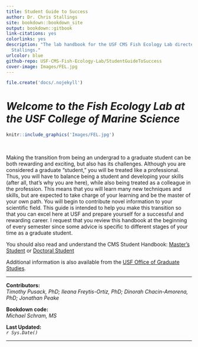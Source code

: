 ```yaml
--- 
title: Student Guide to Success
author: Dr. Chris Stallings
site: bookdown::bookdown_site
output: bookdown::gitbook
link-citations: yes
colorlinks: yes
description: "The lab handbook for the USF CMS Fish Ecology Lab directed by Christopher
  Stallings."
urlcolor: blue
github-repo: USF-CMS-Fish-Ecology-Lab/StudentGuideToSuccess
cover-image: Images/FEL.jpg
---
```


``` r
file.create('docs/.nojekyll')
```

# *Welcome to the Fish Ecology Lab at <br/> the USF College of Marine Science* {.unlisted .unnumbered}

```r
knitr::include_graphics('Images/FEL.jpg')
```

<br/>

Making the transition from being an undergrad to a graduate student can be both rewarding and exciting, but also has its challenges. Although you are considered a graduate “student,” you will be treated like a professional. Thus, you will have to balance being a student and developing your skills (after all, that’s why you are here), while also being treated as a colleague in the profession. This means that you will learn many new techniques and skills, but are expected to take charge of your learning and be the master of your own path. You will begin to contribute novel information to your scientific field. This guide is intended to help you make this transition so that you can excel here at USF and prepare yourself for a successful and rewarding career. I request that you review this handbook at the beginning of every semester since some advice is specific to different stages of your time as a graduate student.

You should also read and understand the CMS Student Handbook: [Master's Student](https://usf.app.box.com/s/2ew6pwdre3jkexgv8fgdwo8ticnvr7cc) or [Doctoral Student](https://usf.app.box.com/s/mapv44nebi90iz7y9rjprsekcwps1yua)

Additional information is also available from the [USF Office of Graduate Studies](https://www.usf.edu/graduate-studies/).

***

**Contributors:**  
*Timothy Pusack, PhD; Ileana Freytis-Ortiz, PhD; Dinorah Chacin-Amorena, PhD; Jonathan Peake*

**Bookdown code:**  
*Michael Schram, MS*

**Last Updated:**  
*`r Sys.Date()`*

***